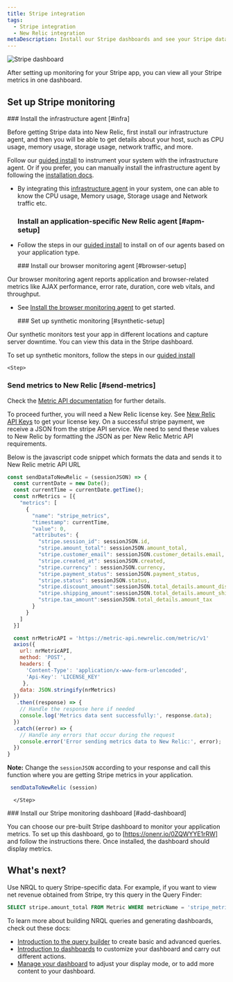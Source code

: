 ```yaml
---
title: Stripe integration
tags:
  - Stripe integration
  - New Relic integration
metaDescription: Install our Stripe dashboards and see your Stripe data in New Relic.  
---
```



<img
    title="Stripe"
    alt="Stripe dashboard"
    src={infrastructureStripeDashboard}
/>

<figcaption>
After setting up monitoring for your Stripe app, you can view all your Stripe metrics in one dashboard.
</figcaption>

## Set up Stripe monitoring

<Steps>
  <Step>
        ### Install the infrastructure agent [#infra]

Before getting Stripe data into New Relic, first install our infrastructure agent, and then you will be able to get details about your host, such as CPU usage, memory usage, storage usage, network traffic, and more.

Follow our [guided install](https://one.newrelic.com/nr1-core?state=999174fa-ed8b-d707-af7b-8e4f8fd03cc1) to instrument your system with the infrastructure agent. Or if you prefer, you can manually install the infrastructure agent by following the [installation docs](/docs/infrastructure/install-infrastructure-agent/get-started/install-infrastructure-agent/). 
* By integrating this [infrastructure agent](https://docs.newrelic.com/docs/infrastructure/install-infrastructure-agent/get-started/install-infrastructure-agent/) in your system, one can able to 
  know the CPU usage, Memory usage, Storage usage and Network traffic etc.
    </Step>
  <Step>
    ### Install an application-specific New Relic agent [#apm-setup]

* Follow the steps in our [guided install](https://one.newrelic.com/nr1-core?state=999174fa-ed8b-d707-af7b-8e4f8fd03cc1) to install on of our agents based on your application type.
    </Step>

  <Step>
    ### Install our browser monitoring agent [#browser-setup]

Our browser monitoring agent reports application and browser-related metrics like AJAX performance, error rate, duration, core web vitals, and throughput.
* See [Install the browser monitoring agent](/docs/browser/browser-monitoring/installation/install-browser-monitoring-agent/) to get started.
    </Step>

    <Step>
      ### Set up synthetic monitoring [#synthetic-setup]

Our synthetic monitors test your app in different locations and capture server downtime. You can view this data in the Stripe dashboard.

To set up synthetic monitors, follow the steps in our [guided install](https://onenr.io/0EjOXrnxgQ6)
  </Step>

    <Step>
### Send metrics to New Relic [#send-metrics]

Check the [Metric API documentation](/docs/data-apis/ingest-apis/metric-api/report-metrics-metric-api/) for further details.

To proceed further, you will need a New Relic license key. See [New Relic API Keys](/docs/apis/intro-apis/new-relic-api-keys/) to get your license key.
On a successful stripe payment, we receive a JSON from the stripe API service. We need to send these values to New Relic by formatting the JSON as per New Relic Metric API requirements.

Below is the javascript code snippet which formats the data and sends it to New Relic metric API URL
```javascript
const sendDataToNewRelic = (sessionJSON) => {
  const currentDate = new Date();
  const currentTime = currentDate.getTime();
  const nrMetrics = [{
    "metrics": [
      {
        "name": "stripe_metrics",
        "timestamp": currentTime,
        "value": 0,
        "attributes": {
          "stripe.session_id": sessionJSON.id,
          "stripe.amount_total": sessionJSON.amount_total,
          "stripe.customer_email": sessionJSON.customer_details.email,
          "stripe.created_at": sessionJSON.created,
          "stripe.currency" : sessionJSON.currency,
          "stripe.payment_status": sessionJSON.payment_status,
          "stripe.status": sessionJSON.status,
          "stripe.discount_amount":sessionJSON.total_details.amount_discount,
          "stripe.shipping_amount":sessionJSON.total_details.amount_shipping,
          "stripe.tax_amount":sessionJSON.total_details.amount_tax
        }
      }
    ]
  }]

  const nrMetricAPI = 'https://metric-api.newrelic.com/metric/v1'
  axios({
    url: nrMetricAPI,
    method: 'POST',
    headers: {
      'Content-Type': 'application/x-www-form-urlencoded',
      'Api-Key': 'LICENSE_KEY'
     },
    data: JSON.stringify(nrMetrics)
  })
   .then((response) => {
    // Handle the response here if needed
    console.log('Metrics data sent successfully:', response.data);
  })
  .catch((error) => {
    // Handle any errors that occur during the request
    console.error('Error sending metrics data to New Relic:', error);
  })
}

```

**Note:** Change the `sessionJSON` according to your response and call this function where you are getting Stripe metrics in your application.

```javascript
 sendDataToNewRelic (session)
```

      </Step>

  <Step>
### Install our Stripe monitoring dashboard [#add-dashboard]

You can choose our pre-built Stripe dashboard to monitor your application metrics. To set up this dashboard, go to [https://onenr.io/0ZQWYYE1rRW] and follow the instructions there. Once installed, the dashboard should display metrics.
    </Step>
    </Steps>


## What's next?

Use NRQL to query Stripe-specific data. For example, if you want to view net revenue obtained from Stripe, try this query in the Query Finder:

```sql
SELECT stripe.amount_total FROM Metric WHERE metricName = 'stripe_metrics'
```

To learn more about building NRQL queries and generating dashboards, check out these docs:

* [Introduction to the query builder](/docs/query-your-data/explore-query-data/query-builder/introduction-query-builder) to create basic and advanced queries.
* [Introduction to dashboards](/docs/query-your-data/explore-query-data/dashboards/introduction-dashboards) to customize your dashboard and carry out different actions.
* [Manage your dashboard](/docs/query-your-data/explore-query-data/dashboards/manage-your-dashboard) to adjust your <InlinePopover type="dashboards" /> display mode, or to add more content to your dashboard.
